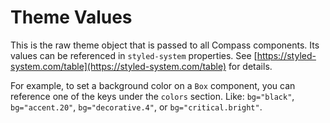 
<Meta title="Compass Theme" />

# Theme Values

This is the raw theme object that is passed to all Compass components. Its values can be referenced in `styled-system` properties. See [https://styled-system.com/table](https://styled-system.com/table) for details.

For example, to set a background color on a `Box` component, you can reference one of the keys under the `colors` section. Like: `bg="black"`, `bg="accent.20"`, `bg="decorative.4"`, or `bg="critical.bright"`.

<ThemeDocumentation />
